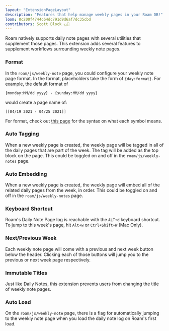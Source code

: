 ```yaml
---
layout: "ExtensionPageLayout"
description: "Features that help manage weekly pages in your Roam DB!"
loom: 8c200f4744c64dc791d9d6af7dc35cbd
contributors: Scott Block 💵📓
---
```


Roam natively supports daily note pages with several utilities that supplement those pages. This extension adds several features to supplement workflows surrounding weekly note pages.

### Format

In the `roam/js/weekly-note` page, you could configure your weekly note page format. In the format, placeholders take the form of `{day:format}`. For example, the default format of

```
{monday:MM/dd yyyy} - {sunday:MM/dd yyyy}
```

would create a page name of:

```
[[04/19 2021 - 04/25 2021]]
```

For format, check out [this page](https://date-fns.org/v2.21.1/docs/format) for the syntax on what each symbol means.

### Auto Tagging

When a new weekly page is created, the weekly page will be tagged in all of the daily pages that are part of the week. The tag will be added as the top block on the page. This could be toggled on and off in the `roam/js/weekly-notes` page.

### Auto Embedding

When a new weekly page is created, the weekly page will embed all of the related daily pages from the week, in order. This could be toggled on and off in the `roam/js/weekly-notes` page.

### Keyboard Shortcut

Roam's Daily Note Page log is reachable with the `ALT+d` keyboard shortcut. To jump to this week's page, hit `Alt+w` or `Ctrl+Shift+W` (Mac Only).

### Next/Previous Week

Each weekly note page will come with a previous and next week button below the header. Clicking each of those buttons will jump you to the previous or next week page respectively.

### Immutable Titles

Just like Daily Notes, this extension prevents users from changing the title of weekly note pages.

### Auto Load

On the `roam/js/weekly-note` page, there is a flag for automatically jumping to the weekly note page when you load the daily note log on Roam's first load.
